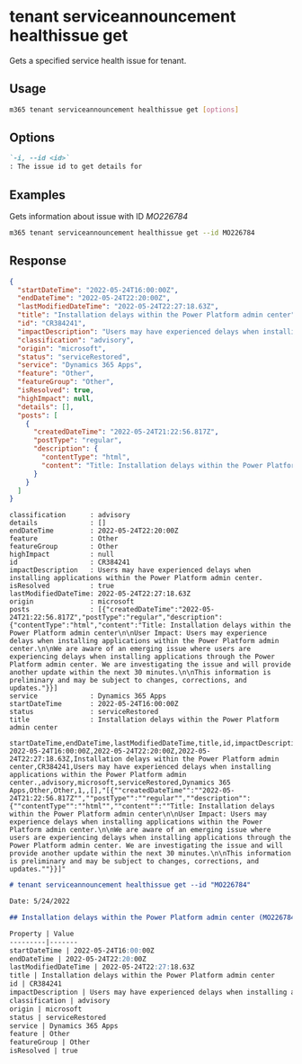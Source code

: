 
# tenant serviceannouncement healthissue get

Gets a specified service health issue for tenant.

## Usage

```sh
m365 tenant serviceannouncement healthissue get [options]
```

## Options

```md defintion-list
`-i, --id <id>`
: The issue id to get details for
```

<Global />

## Examples

Gets information about issue with ID _MO226784_

```sh
m365 tenant serviceannouncement healthissue get --id MO226784
```

## Response

<Tabs>
  <TabItem value="JSON">

  ```json
  {
    "startDateTime": "2022-05-24T16:00:00Z",
    "endDateTime": "2022-05-24T22:20:00Z",
    "lastModifiedDateTime": "2022-05-24T22:27:18.63Z",
    "title": "Installation delays within the Power Platform admin center",
    "id": "CR384241",
    "impactDescription": "Users may have experienced delays when installing applications within the Power Platform admin center.",
    "classification": "advisory",
    "origin": "microsoft",
    "status": "serviceRestored",
    "service": "Dynamics 365 Apps",
    "feature": "Other",
    "featureGroup": "Other",
    "isResolved": true,
    "highImpact": null,
    "details": [],
    "posts": [
      {
        "createdDateTime": "2022-05-24T21:22:56.817Z",
        "postType": "regular",
        "description": {
          "contentType": "html",
          "content": "Title: Installation delays within the Power Platform admin center\\\n\nUser Impact: Users may experience delays when installing applications within the Power Platform admin center.\\\n\nWe are aware of an emerging issue where users are experiencing delays when installing applications through the Power Platform admin center. We are investigating the issue and will provide another update within the next 30 minutes.\\\n\nThis information is preliminary and may be subject to changes, corrections, and updates."
        }
      }
    ]
  }
  ```

  </TabItem>
  <TabItem value="Text">

  ```text
  classification      : advisory
  details             : []
  endDateTime         : 2022-05-24T22:20:00Z
  feature             : Other
  featureGroup        : Other
  highImpact          : null
  id                  : CR384241
  impactDescription   : Users may have experienced delays when installing applications within the Power Platform admin center.
  isResolved          : true
  lastModifiedDateTime: 2022-05-24T22:27:18.63Z
  origin              : microsoft
  posts               : [{"createdDateTime":"2022-05-24T21:22:56.817Z","postType":"regular","description":{"contentType":"html","content":"Title: Installation delays within the Power Platform admin center\n\nUser Impact: Users may experience delays when installing applications within the Power Platform admin center.\n\nWe are aware of an emerging issue where users are experiencing delays when installing applications through the Power Platform admin center. We are investigating the issue and will provide another update within the next 30 minutes.\n\nThis information is preliminary and may be subject to changes, corrections, and updates."}}]
  service             : Dynamics 365 Apps
  startDateTime       : 2022-05-24T16:00:00Z
  status              : serviceRestored
  title               : Installation delays within the Power Platform admin center
  ```

  </TabItem>
  <TabItem value="CSV">

  ```csv
  startDateTime,endDateTime,lastModifiedDateTime,title,id,impactDescription,classification,origin,status,service,feature,featureGroup,isResolved,highImpact,details,posts
  2022-05-24T16:00:00Z,2022-05-24T22:20:00Z,2022-05-24T22:27:18.63Z,Installation delays within the Power Platform admin center,CR384241,Users may have experienced delays when installing applications within the Power Platform admin center.,advisory,microsoft,serviceRestored,Dynamics 365 Apps,Other,Other,1,,[],"[{""createdDateTime"":""2022-05-24T21:22:56.817Z"",""postType"":""regular"",""description"":{""contentType"":""html"",""content"":""Title: Installation delays within the Power Platform admin center\n\nUser Impact: Users may experience delays when installing applications within the Power Platform admin center.\n\nWe are aware of an emerging issue where users are experiencing delays when installing applications through the Power Platform admin center. We are investigating the issue and will provide another update within the next 30 minutes.\n\nThis information is preliminary and may be subject to changes, corrections, and updates.""}}]"
  ```

  </TabItem>
  <TabItem value="Markdown">

  ```md
  # tenant serviceannouncement healthissue get --id "MO226784"

  Date: 5/24/2022

  ## Installation delays within the Power Platform admin center (MO226784)

  Property | Value
  ---------|-------
  startDateTime | 2022-05-24T16:00:00Z
  endDateTime | 2022-05-24T22:20:00Z
  lastModifiedDateTime | 2022-05-24T22:27:18.63Z
  title | Installation delays within the Power Platform admin center
  id | CR384241
  impactDescription | Users may have experienced delays when installing applications within the Power Platform admin center.
  classification | advisory
  origin | microsoft
  status | serviceRestored
  service | Dynamics 365 Apps
  feature | Other
  featureGroup | Other
  isResolved | true
  ```

  </TabItem>
</Tabs>

